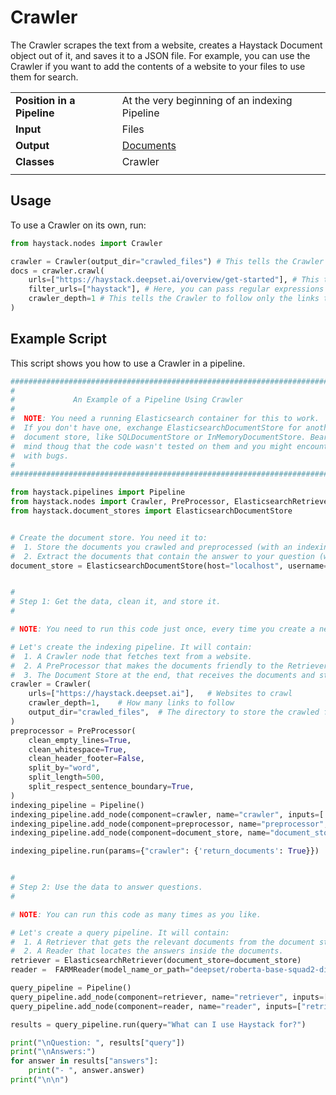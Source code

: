 
# Crawler

The Crawler scrapes the text from a website, creates a Haystack Document object out of it, and saves it to a JSON file. 
For example, you can use the Crawler if you want to add the contents of a website to your files to use them for search.

|||
|-------------|-----------------------------------------------------------------------------------------------------------------------------------------------------------------------------|
|__Position in a Pipeline__| At the very beginning of an indexing Pipeline |
|__Input__       | Files                                                                                                                                                                  |
|__Output__      | [Documents](/components/v1.5.0/documents-answers-labels#document)                                                                                                             |
|__Classes__     | Crawler                                                                                                          |
|||

## Usage

To use a Crawler on its own, run:
```python
from haystack.nodes import Crawler

crawler = Crawler(output_dir="crawled_files") # This tells the Crawler where to store the crawled files
docs = crawler.crawl(
    urls=["https://haystack.deepset.ai/overview/get-started"], # This tells the Crawler which URLs to crawl
    filter_urls=["haystack"], # Here, you can pass regular expressions that the crawled URLs must comply with
    crawler_depth=1 # This tells the Crawler to follow only the links that it finds on the initial URLs
)
```

## Example Script

This script shows you how to use a Crawler in a pipeline.

```python
################################################################################
#                                                                              #
#             An Example of a Pipeline Using Crawler                           #
#                                                                              #
#  NOTE: You need a running Elasticsearch container for this to work.          #
#  If you don't have one, exchange ElasticsearchDocumentStore for another      #
#  document store, like SQLDocumentStore or InMemoryDocumentStore. Bear in     #
#  mind thoug that the code wasn't tested on them and you might encounter      #
#  with bugs.                                                                  #
#                                                                              #
################################################################################

from haystack.pipelines import Pipeline
from haystack.nodes import Crawler, PreProcessor, ElasticsearchRetriever, FARMReader
from haystack.document_stores import ElasticsearchDocumentStore


# Create the document store. You need it to:
#  1. Store the documents you crawled and preprocessed (with an indexing pipeline).
#  2. Extract the documents that contain the answer to your question (with a query pipeline).
document_store = ElasticsearchDocumentStore(host="localhost", username="", password="", index="document")


#
# Step 1: Get the data, clean it, and store it.
#

# NOTE: You need to run this code just once, every time you create a new Elasticsearch container. Comment it out afterwards.

# Let's create the indexing pipeline. It will contain:
#  1. A Crawler node that fetches text from a website.
#  2. A PreProcessor that makes the documents friendly to the Retriever.
#  3. The Document Store at the end, that receives the documents and stores them.
crawler = Crawler(
    urls=["https://haystack.deepset.ai"],   # Websites to crawl
    crawler_depth=1,    # How many links to follow
    output_dir="crawled_files",  # The directory to store the crawled files, not very important, we don't use the files in this example
)
preprocessor = PreProcessor(
    clean_empty_lines=True,
    clean_whitespace=True,
    clean_header_footer=False,
    split_by="word",
    split_length=500,
    split_respect_sentence_boundary=True,
)
indexing_pipeline = Pipeline()
indexing_pipeline.add_node(component=crawler, name="crawler", inputs=['File'])
indexing_pipeline.add_node(component=preprocessor, name="preprocessor", inputs=['crawler'])
indexing_pipeline.add_node(component=document_store, name="document_store", inputs=['preprocessor'])

indexing_pipeline.run(params={"crawler": {'return_documents': True}})


#
# Step 2: Use the data to answer questions.
#

# NOTE: You can run this code as many times as you like.

# Let's create a query pipeline. It will contain:
#  1. A Retriever that gets the relevant documents from the document store.
#  2. A Reader that locates the answers inside the documents.
retriever = ElasticsearchRetriever(document_store=document_store)
reader =  FARMReader(model_name_or_path="deepset/roberta-base-squad2-distilled")

query_pipeline = Pipeline()
query_pipeline.add_node(component=retriever, name="retriever", inputs=["Query"])
query_pipeline.add_node(component=reader, name="reader", inputs=["retriever"])

results = query_pipeline.run(query="What can I use Haystack for?")

print("\nQuestion: ", results["query"])
print("\nAnswers:")
for answer in results["answers"]:
    print("- ", answer.answer)
print("\n\n")
```

<div style={{ marginBottom: "3rem" }} />

